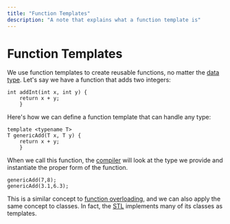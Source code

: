 ```yaml
---
title: "Function Templates"
description: "A note that explains what a function template is"
---
```


<Tag tag="Programming"/>

# Function Templates

<TimeStamp updated="February 27, 2022, 9:20  PM ET"/>

We use function templates to create reusable
functions, no matter the 
[data type](/what-is-a-data-type). Let's say
we have a function that adds two integers:
```
int addInt(int x, int y) {
	return x + y;
	}
```
Here's how we can define a function template
that can handle any type:
```
template <typename T>
T genericAdd(T x, T y) {
	return x + y;
	}
```
When we call this function, the 
[compiler](/what-is-a-compiler) will look
at the type we provide and instantiate the proper
form of the function.
```
genericAdd(7,8);
genericAdd(3.1,6.3);
```

This is a similar concept to [function overloading](/function-overloading),
and we can also apply the same concept to classes. In fact, the 
[STL](/the-standard-template-library) implements many of its classes as
templates.